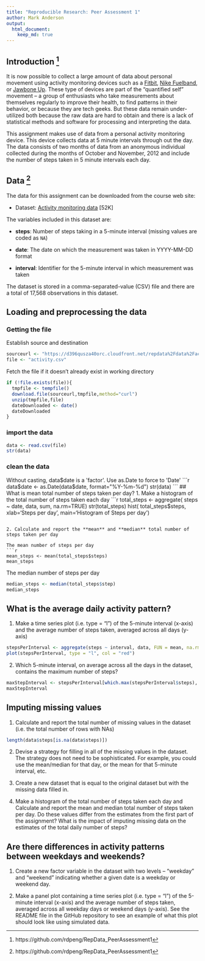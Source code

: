 ```yaml
---
title: "Reproducible Research: Peer Assessment 1"
author: Mark Anderson
output: 
  html_document:
    keep_md: true
---
```


## Introduction ^[https://github.com/rdpeng/RepData_PeerAssessment1]

It is now possible to collect a large amount of data about personal
movement using activity monitoring devices such as a
[Fitbit](http://www.fitbit.com), [Nike
Fuelband](http://www.nike.com/us/en_us/c/nikeplus-fuelband), or
[Jawbone Up](https://jawbone.com/up). These type of devices are part of
the "quantified self" movement -- a group of enthusiasts who take
measurements about themselves regularly to improve their health, to
find patterns in their behavior, or because they are tech geeks. But
these data remain under-utilized both because the raw data are hard to
obtain and there is a lack of statistical methods and software for
processing and interpreting the data.

This assignment makes use of data from a personal activity monitoring
device. This device collects data at 5 minute intervals through out the
day. The data consists of two months of data from an anonymous
individual collected during the months of October and November, 2012
and include the number of steps taken in 5 minute intervals each day.

## Data ^[https://github.com/rdpeng/RepData_PeerAssessment1]

The data for this assignment can be downloaded from the course web
site:

* Dataset: [Activity monitoring data](https://d396qusza40orc.cloudfront.net/repdata%2Fdata%2Factivity.zip) [52K]

The variables included in this dataset are:

* **steps**: Number of steps taking in a 5-minute interval (missing
    values are coded as `NA`)

* **date**: The date on which the measurement was taken in YYYY-MM-DD
    format

* **interval**: Identifier for the 5-minute interval in which
    measurement was taken




The dataset is stored in a comma-separated-value (CSV) file and there
are a total of 17,568 observations in this
dataset.



## Loading and preprocessing the data
### Getting the file
Establish source and destination
```r
sourceurl <- "https://d396qusza40orc.cloudfront.net/repdata%2Fdata%2Factivity.zip"
file <- "activity.csv"
```
Fetch the file if it doesn't already exist in working directory
```r
if (!file.exists(file)){
  tmpfile <- tempfile()
  download.file(sourceurl,tmpfile,method="curl")
  unzip(tmpfile,file)
  dateDownloaded <- date()
  dateDownloaded
}
```
### import the data
```r
data <- read.csv(file)
str(data)
```
### clean the data
Without casting, data$date is a 'factor'.  Use as.Date to force to 'Date'
```r
data$date <- as.Date(data$date, format="%Y-%m-%d")
str(data)
```
## What is mean total number of steps taken per day?
1. Make a histogram of the total number of steps taken each day
```r
total_steps <- aggregate( steps ~ date, data, sum, na.rm=TRUE)
str(total_steps)
hist(
  total_steps$steps,
  xlab='Steps per day',
  main='Histogram of Steps per day')
```

2. Calculate and report the **mean** and **median** total number of steps taken per day

The mean number of steps per day
```r
mean_steps <- mean(total_steps$steps)
mean_steps
```
The median number of steps per day
```r
median_steps <- median(total_steps$step)
median_steps
```

## What is the average daily activity pattern?

1. Make a time series plot (i.e. type = "l") of the 5-minute interval (x-axis) and the average number of steps taken, averaged across all days (y-axis)

```r
stepsPerInterval <- aggregate(steps ~ interval, data, FUN = mean, na.rm = TRUE) 
plot(stepsPerInterval, type = "l", col = "red")
```

2. Which 5-minute interval, on average across all the days in the dataset, contains the maximum number of steps?

```r
maxStepInterval <- stepsPerInterval[which.max(stepsPerInterval$steps), ]$interval
maxStepInterval
```

## Imputing missing values

1. Calculate and report the total number of missing values in the dataset (i.e. the total number of rows with NAs)
```r
length(data$steps[is.na(data$steps)])
```



2. Devise a strategy for filling in all of the missing values in the dataset. The strategy does not need to be sophisticated. For example, you could use the mean/median for that day, or the mean for that 5-minute interval, etc.

3. Create a new dataset that is equal to the original dataset but with the missing data filled in.

4. Make a histogram of the total number of steps taken each day and Calculate and report the mean and median total number of steps taken per day. Do these values differ from the estimates from the first part of the assignment? What is the impact of imputing missing data on the estimates of the total daily number of steps?


## Are there differences in activity patterns between weekdays and weekends?

1. Create a new factor variable in the dataset with two levels – “weekday” and “weekend” indicating whether a given date is a weekday or weekend day.

2. Make a panel plot containing a time series plot (i.e. type = "l") of the 5-minute interval (x-axis) and the average number of steps taken, averaged across all weekday days or weekend days (y-axis). See the README file in the GitHub repository to see an example of what this plot should look like using simulated data.
